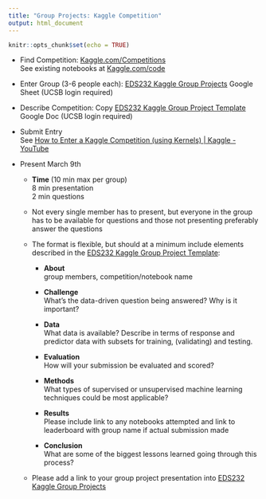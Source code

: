 ```yaml
---
title: "Group Projects: Kaggle Competition"
output: html_document
---
```


```r
knitr::opts_chunk$set(echo = TRUE)
```

-   Find Competition: [Kaggle.com/Competitions](https://www.kaggle.com/competitions)\
    See existing notebooks at [Kaggle.com/code](https://www.kaggle.com/code)

-   Enter Group (3-6 people each): [EDS232 Kaggle Group Projects](https://docs.google.com/spreadsheets/d/1jgdiUgqLYACnI-g322JAMHLa6lIEIneJf8GFAHSa4Dw/edit#gid=0) Google Sheet (UCSB login required)

-   Describe Competition: Copy [EDS232 Kaggle Group Project Template](https://docs.google.com/document/d/1n8P9JGO6oW4IjcS0XNnT4H9v62aR48dnzFTnEo1YMks/edit#) Google Doc (UCSB login required)

-   Submit Entry\
    See [How to Enter a Kaggle Competition (using Kernels) \| Kaggle - YouTube](https://www.youtube.com/watch?v=GJBOMWpLpTQ)

-   Present March 9th

    -   **Time** (10 min max per group)\
        8 min presentation\
        2 min questions\

    -   Not every single member has to present, but everyone in the group has to be available for questions and those not presenting preferably answer the questions\

    -   The format is flexible, but should at a minimum include elements described in the [EDS232 Kaggle Group Project Template](https://docs.google.com/document/d/1n8P9JGO6oW4IjcS0XNnT4H9v62aR48dnzFTnEo1YMks/edit#):

        -   **About**\
            group members, competition/notebook name

        -   **Challenge**\
            What's the data-driven question being answered? Why is it important?

        -   **Data\
            **What data is available? Describe in terms of response and predictor data with subsets for training, (validating) and testing.

        -   **Evaluation**\
            How will your submission be evaluated and scored?

        -   **Methods**\
            What types of supervised or unsupervised machine learning techniques could be most applicable?

        -   **Results\
            **Please include link to any notebooks attempted and link to leaderboard with group name if actual submission made

        -   **Conclusion**\
            What are some of the biggest lessons learned going through this process?\

    -   Please add a link to your group project presentation into [EDS232 Kaggle Group Projects](https://docs.google.com/spreadsheets/d/1jgdiUgqLYACnI-g322JAMHLa6lIEIneJf8GFAHSa4Dw/edit#gid=0)\
        \
